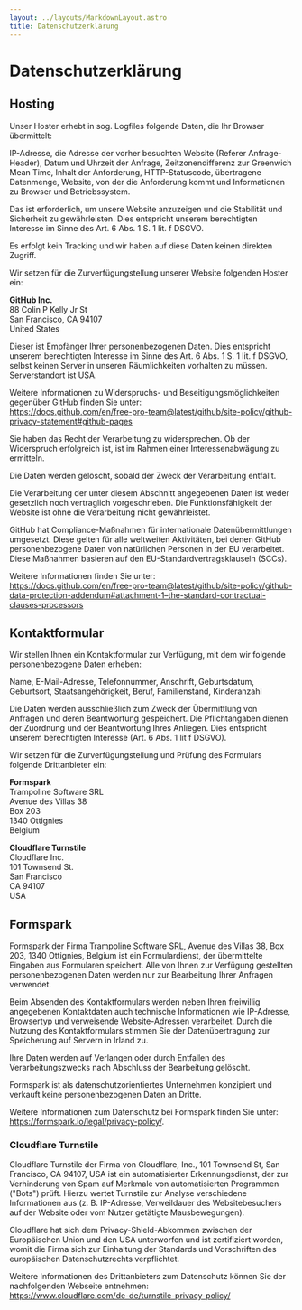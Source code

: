 ```yaml
---
layout: ../layouts/MarkdownLayout.astro
title: Datenschutzerklärung
---
```


# Datenschutzerklärung

## Hosting
Unser Hoster erhebt in sog. Logfiles folgende Daten, die Ihr Browser übermittelt:

IP-Adresse, die Adresse der vorher besuchten Website (Referer Anfrage-Header), Datum und Uhrzeit der Anfrage, Zeitzonendifferenz zur Greenwich Mean Time, Inhalt der Anforderung, HTTP-Statuscode, übertragene Datenmenge, Website, von der die Anforderung kommt und Informationen zu Browser und Betriebssystem.

Das ist erforderlich, um unsere Website anzuzeigen und die Stabilität und Sicherheit zu gewährleisten. Dies entspricht unserem berechtigten Interesse im Sinne des Art. 6 Abs. 1 S. 1 lit. f DSGVO.

Es erfolgt kein Tracking und wir haben auf diese Daten keinen direkten Zugriff.

Wir setzen für die Zurverfügungstellung unserer Website folgenden Hoster ein:

<b>GitHub Inc.</b><br/>
88 Colin P Kelly Jr St<br/>
San Francisco, CA 94107<br/>
United States

Dieser ist Empfänger Ihrer personenbezogenen Daten. Dies entspricht unserem berechtigten Interesse im Sinne des Art. 6 Abs. 1 S. 1 lit. f DSGVO, selbst keinen Server in unseren Räumlichkeiten vorhalten zu müssen. Serverstandort ist USA.

Weitere Informationen zu Widerspruchs- und Beseitigungsmöglichkeiten gegenüber GitHub finden Sie unter:<br/> 
https://docs.github.com/en/free-pro-team@latest/github/site-policy/github-privacy-statement#github-pages

Sie haben das Recht der Verarbeitung zu widersprechen. Ob der Widerspruch erfolgreich ist, ist im Rahmen einer Interessenabwägung zu ermitteln.

Die Daten werden gelöscht, sobald der Zweck der Verarbeitung entfällt.

Die Verarbeitung der unter diesem Abschnitt angegebenen Daten ist weder gesetzlich noch vertraglich vorgeschrieben. Die Funktionsfähigkeit der Website ist ohne die Verarbeitung nicht gewährleistet.

GitHub hat Compliance-Maßnahmen für internationale Datenübermittlungen umgesetzt. Diese gelten für alle weltweiten Aktivitäten, bei denen GitHub personenbezogene Daten von natürlichen Personen in der EU verarbeitet. Diese Maßnahmen basieren auf den EU-Standardvertragsklauseln (SCCs). 

Weitere Informationen finden Sie unter:<br/>
https://docs.github.com/en/free-pro-team@latest/github/site-policy/github-data-protection-addendum#attachment-1–the-standard-contractual-clauses-processors

## Kontaktformular
Wir stellen Ihnen ein Kontaktformular zur Verfügung, mit dem wir folgende personenbezogene Daten erheben:

Name, E-Mail-Adresse, Telefonnummer, Anschrift, Geburtsdatum, Geburtsort, Staatsangehörigkeit, Beruf, Familienstand, Kinderanzahl

Die Daten werden ausschließlich zum Zweck der Übermittlung von Anfragen und deren Beantwortung gespeichert. Die Pflichtangaben dienen der Zuordnung und der Beantwortung Ihres Anliegen. Dies entspricht unserem berechtigten Interesse (Art. 6 Abs. 1 lit f DSGVO).

Wir setzen für die Zurverfügungstellung und Prüfung des Formulars folgende Drittanbieter ein:

<b>Formspark</b><br/>
Trampoline Software SRL<br/>
Avenue des Villas 38<br/>
Box 203<br/>
1340 Ottignies<br/>
Belgium

<b>Cloudflare Turnstile</b><br/>
Cloudflare Inc.<br/>
101 Townsend St.<br/>
San Francisco<br/>
CA 94107<br/>
USA

## Formspark
Formspark der Firma Trampoline Software SRL, Avenue des Villas 38, Box 203, 1340 Ottignies, Belgium ist ein Formulardienst, der übermittelte Eingaben aus Formularen speichert. Alle von Ihnen zur Verfügung gestellten personenbezogenen Daten werden nur zur Bearbeitung Ihrer Anfragen verwendet.

Beim Absenden des Kontaktformulars werden neben Ihren freiwillig angegebenen Kontaktdaten auch technische Informationen wie IP-Adresse, Browsertyp und verweisende Website-Adressen verarbeitet. Durch die Nutzung des Kontaktformulars stimmen Sie der Datenübertragung zur Speicherung auf Servern in Irland zu.

Ihre Daten werden auf Verlangen oder durch Entfallen des Verarbeitungszwecks nach Abschluss der Bearbeitung gelöscht.

Formspark ist als datenschutzorientiertes Unternehmen konzipiert und verkauft keine personenbezogenen Daten an Dritte.

Weitere Informationen zum Datenschutz bei Formspark finden Sie unter:<br/> 
https://formspark.io/legal/privacy-policy/.

### Cloudflare Turnstile
Cloudflare Turnstile der Firma von Cloudflare, Inc., 101 Townsend St, San Francisco, CA 94107, USA ist ein automatisierter Erkennungsdienst, der zur Verhinderung von Spam auf Merkmale von automatisierten Programmen ("Bots") prüft. Hierzu wertet Turnstile zur Analyse verschiedene Informationen aus (z. B. IP-Adresse, Verweildauer des Websitebesuchers auf der Website oder vom Nutzer getätigte Mausbewegungen).

Cloudflare hat sich dem Privacy-Shield-Abkommen zwischen der Europäischen Union und den USA unterworfen und ist zertifiziert worden, womit die Firma sich zur Einhaltung der Standards und Vorschriften des europäischen Datenschutzrechts verpflichtet.

Weitere Informationen des Drittanbieters zum Datenschutz können Sie der nachfolgenden Webseite entnehmen:<br/>
https://www.cloudflare.com/de-de/turnstile-privacy-policy/
